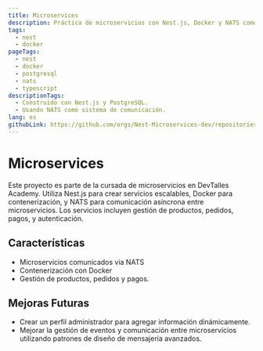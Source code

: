 ```yaml
---
title: Microservices
description: Práctica de microservicios con Nest.js, Docker y NATS como sistema de mensajería.
tags:
  - nest
  - docker
pageTags:
  - nest
  - docker
  - postgresql
  - nats
  - typescript
descriptionTags:
  - Construido con Nest.js y PostgreSQL.
  - Usando NATS como sistema de comunicación.
lang: es
githubLink: https://github.com/orgs/Nest-Microservices-dev/repositories
---
```


# Microservices
Este proyecto es parte de la cursada de microservicios en DevTalles Academy. Utiliza Nest.js para crear servicios escalables, Docker para contenerización, y NATS para comunicación asíncrona entre microservicios. Los servicios incluyen gestión de productos, pedidos, pagos, y autenticación.

## Características

- Microservicios comunicados via NATS
- Contenerización con Docker
- Gestión de productos, pedidos y pagos.

## Mejoras Futuras

- Crear un perfil administrador para agregar información dinámicamente.
- Mejorar la gestión de eventos y comunicación entre microservicios utilizando patrones de diseño de mensajería avanzados.
